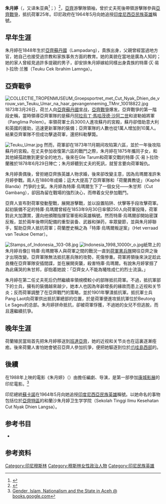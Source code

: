 {{NoteTA
|1=zh-hans: 戛纳电影节; zh-hant: 康城影展; zh-tw:坎城影展;
}}
{{Infobox person
| name        = 朱月婷<br/>Cut Nyak Dhien
| image       = Cut Nyak Dhien portrait.jpg
| caption     = 1998年版10,000[[印尼盾|印尼盾]]纸币上的朱月婷肖像
| birth_date  = 1848年
| birth_place = [[亞齊蘇丹國|亞齊蘇丹國]]{{le|大亚齐县|Aceh Besar Regency|蘭峇當}}
| known_for   = 民族英雄
| death_date  = {{death year and age|1908|1848}}11月6日
| death_place = {{flagicon|NED}}[[荷屬東印度|荷屬東印度]]{{le|双木丹|Sumedang}}
| spouse      = 易卜拉欣·兰雅，{{le|特庫·烏瑪爾|Teuku Umar}}
| children    = 朱甘邦
| religion    = [[伊斯兰教|伊斯兰教]] 
}}

'''朱月婷'''（{{lang-id|Cut Nyak Dhien}}，又译朱亚典<ref>{{Cite thesis |degree= |chapter= |title=中国印尼高校校名比较研究 |url= |author=李智彬 |last= |first= |year= |publisher=天津大学 |accessdate=2017-03-10 |docket= |oclc= }}</ref>；{{bd|1848年||1908年|11月6日|catIdX=Cut Nyak Dhien}}）<ref>{{Cite web |url=http://www.tokohindonesia.com/ensiklopedi/c/cut-nyak-dien/index.shtml |title=存档副本 |accessdate=2017-03-10 |archive-date=2006-11-21 |archive-url=https://archive.is/20061121111415/http://www.tokohindonesia.com/ensiklopedi/c/cut-nyak-dien/index.shtml |dead-url=no }}</ref>，[[亞齊人|亞齊]]游擊隊領袖，曾於丈夫{{le|特庫·烏瑪爾|Teuku Umar}}死後帶領游擊隊參與[[亞齊戰爭|亞齊戰爭]]，抵抗荷軍25年。印尼政府在1964年5月向她追授[[印度尼西亞民族英雄|印度尼西亞民族英雄]]稱號。

== 早年生涯 ==
朱月婷在1848年生於[[亞齊蘇丹國|亞齊蘇丹國]]{{le|大亚齐县|Aceh Besar Regency|蘭峇當}}（Lampadang），貴族出身，父親曾經當過地方官，她自己也接受過宗教和家族事务方面的教育。她的美貌在當地是廣為人知的；她的家人曾經見過許多提親的男子，卻安排朱月婷嫁給同樣出身貴族的特庫·仄·易卜拉欣·兰雅（Teuku Cek Ibrahim Lamnga）。

== 亞齊戰爭 ==
[[File:COLLECTIE_TROPENMUSEUM_Groepsportret_met_Cut_Nyak_Dhien_de_vrouw_van_Teuku_Umar_na_haar_gevangenneming_TMnr_10018822.jpg|thumb]]
1873年3月26日，荷兰人向[[亞齊蘇丹國|亞齊蘇丹國]]宣战，[[亞齊戰爭|亞齊戰爭]]爆发。亞齊戰爭的第一階段史稱{{le|第一次亚齐远征|First Aceh Expedition}}，當時領導亞齊軍隊的是蘇丹[[阿拉烏丁·馬哈茂德·沙阿二世|阿拉烏丁·馬哈茂德·沙阿二世]]和波勒姆將軍（Panglima Polem）。{{le|約翰·哈爾門·魯道夫·科勒|Johan Harmen Rudolf Köhler}}率領荷軍士兵3000人進攻蘇丹的宮殿，蘇丹卻借助意大利和英國的援助，迅速更新軍隊的裝備；亞齊軍隊的人數也從1萬人增加到10萬人。結果亞齊軍隊不但成功擊退荷軍，還把科勒擊斃。

[[Image:Teuku_Umar.jpg|thumb]]
然而，荷軍卻在1873年11月{{le|第二次亚齐远征|Second Aceh Expedition}}期间攻陷第六區，並於一年後攻陷蘇丹的宮殿。在丈夫參加收復第六區的戰鬥之際，朱月婷在1875年攜同子女，和其他婦孺疏散到更安全的地方。後來在Gle Tarum和荷軍交戰的特庫·仄·易卜拉欣·蘭雅於1878年6月29日陣亡；朱月婷聽到丈夫的死訊，就誓言要向荷軍報仇。

朱月婷喪偶後，曾拒絕亞齊族英雄人物{{le|特庫·烏瑪爾|Teuku Umar}}求婚，後來卻改變主意，因為烏瑪爾准許朱月婷參戰。兩人在1880年成婚；這大大提高了亞齊軍隊和「荷蘭異教徒」（Kaphé Blanda）鬥爭的士氣。朱月婷為特庫·烏瑪爾生下了一個女兒——朱甘邦（Cut Gambang），卻因為留在戰場的強烈決心，而帶着女兒參加戰鬥。

亞齊人宣布對荷軍發動聖戰，展開游擊戰，並以設置陷阱、伏擊等手段攻擊荷軍。起初裝備不足的特庫·烏瑪爾曾經在1853年9月30日率領250人向荷軍投降，荷軍對此大加讚賞，還向他頒贈指揮官軍銜和英雄稱號。然而特庫·烏瑪爾卻開始密謀反叛，並於兩年後帶同配備的重型装备、武器和弹药，率眾變節，並與朱月婷聯手，幫助亞齊人抵抗荷軍；荷蘭歷史稱之為「特庫·烏瑪爾叛逆案」（Het verraad van Teukoe Oemar）。

[[File:Stamps_of_Indonesia,_103-08.jpg|thumbnail]]
[[File:Indonesia_1998_10000r_o.jpg|thumb]]紙幣上的朱月婷肖像]]
特庫·烏瑪爾等人與荷軍之間的戰況一直到[[荷蘭皇家憲兵隊|荷軍憲兵隊]]開往亞齊之後才出現改變。亞齊軍隊無法抵抗憲兵隊的攻勢，死傷慘重。荷軍將領{{le|约翰内斯·本尼迪克特斯·范·赫茨|Johannes Benedictus van Heutsz}}後來決定趁此良機在亞齊軍隊安插間諜，並在{{le|米拉务|Meulaboh}}展開突襲，殺害特庫·烏瑪爾。有說朱月婷掌掴了為此痛哭的朱甘邦，卻抱着她說：「亞齊女人不能為犧牲成仁的烈士流淚。」

朱月婷在第二任丈夫死后仍然繼續率領規模較小的部隊抵抗荷軍。不過，抵抗軍部下的士兵，擁有的裝備越來越少，她本人也因為年齡增長的緣故而患上近视和关节炎；反而荷軍調整了在亞齊戰鬥的策略，並於1901年擊潰抵抗軍。抵抗軍士兵Pang Laot向荷軍供出抵抗軍總部的位置，於是荷軍便進攻抵抗軍位於Beutong Le Sageu的总部。朱月婷拼命抵抗，卻被荷軍俘獲，不過她的女兒不但逃脫，而且還繼續抗爭。

== 晚年生涯 ==
荷蘭殖民當局首先把朱月婷移送到[[班達亞齊|班達亞齊]]，她的近视和关节炎也在這裏逐漸痊癒。後來荷蘭人害怕她會號召亞齊人參加抗爭，便把她驅逐到位於[[西爪哇省|爪哇島西部]]的{{le|双木丹|Sumedang}}。

== 後續 ==
在1988年上映的電影《朱月婷》（{{lang|id|Tjoet Nja' Dhien}}）由{{le|埃羅斯·查洛特|Eros Djarot}}擔任編劇、导演，是第一部參加[[康城影展|康城影展]]的印尼電影。<ref>[https://books.google.com/books?id=4DHFijnwBk4C&pg=PA25 Gender, Islam, Nationalism and the State in Aceh @ books.google.com]</ref>

印尼總統[[蘇卡諾|蘇卡諾]]在1964年5月向她追授[[印度尼西亞民族英雄|印度尼西亞民族英雄]]稱號。以她命名的事物包括位於[[亞齊特區|亞齊特區]]{{en-link|納甘拉雅縣|Nagan Raya Regency}}的{{le|朱月婷机场|Cut Nyak Dhien Airport}}和蘭沙朱月婷卫生学学院（Sekolah Tinggi Ilmu Kesehatan Cut Nyak Dhien Langsa）。

== 参考书目 ==
* {{Cite book| last =Reid| first =Anthony| authorlink =| coauthors =| title =An Indonesian Frontier: Acehnese & Other Histories of Sumatra| publisher = Singapore University Press| year =2005| location =[[新加坡|Singapore]]| pages =336, 352| url =| doi =  | isbn =9971-69-298-8}}

== 参考资料 ==
{{Commons category|朱月婷}}
{{Portal|東南亞}}
{{Reflist}}

{{DEFAULTSORT:Cut Nyak Dhien}}
[[Category:印尼穆斯林|Category:印尼穆斯林]]
[[Category:穆斯林女性政治人物|Category:穆斯林女性政治人物]]
[[Category:印尼民族英雄|Category:印尼民族英雄]]